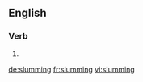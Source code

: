 ==English==

===Verb===
{{head|en}}

# {{present participle of|slum}}

[[de:slumming]]
[[fr:slumming]]
[[vi:slumming]]